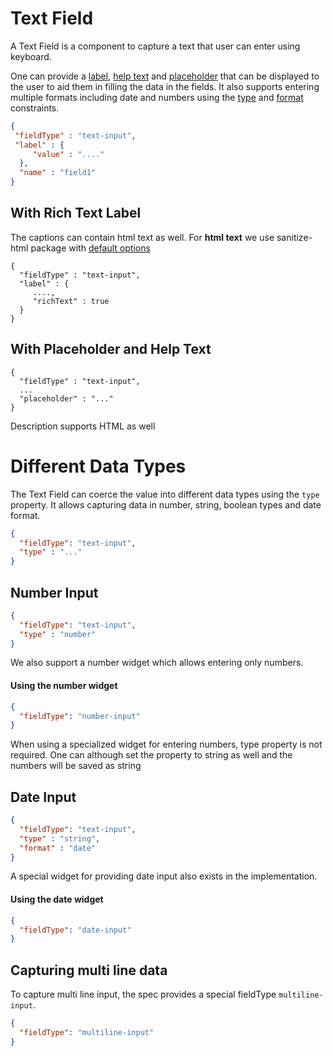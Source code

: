 
# Text Field

A Text Field is a component to capture a text that user can enter using keyboard.

One can provide a
[label](https://git.corp.adobe.com/pages/livecycle/af2-docs/spec/latest/index.html#field-properties-label),
[help text](https://git.corp.adobe.com/pages/livecycle/af2-docs/spec/latest/index.html#field-properties-description)
and
[placeholder](https://git.corp.adobe.com/pages/livecycle/af2-docs/spec/latest/index.html#field-properties-placeholder)
that can be displayed to the user to aid them in filling the data in the fields.
It also supports entering multiple formats including date and numbers using the
[type](https://git.corp.adobe.com/pages/livecycle/af2-docs/spec/latest/index.html#field-constraints-type)
and
[format](https://git.corp.adobe.com/pages/livecycle/af2-docs/spec/latest/index.html#field-constraints-format)
constraints.

```json
{
 "fieldType" : "text-input",
 "label" : {
     "value" : "...."
  },
  "name" : "field1"
}
```

<Story id="adaptive-form-components-text-input-field--def" />


## With Rich Text Label

The captions can contain html text as well. For <strong>html text</strong> we use sanitize-html
package with <a href="https://www.npmjs.com/package/sanitize-html#default-options"> default options</a>

```
{
  "fieldType" : "text-input",
  "label" : {
     ....,
     "richText" : true
  }
}
```

<Story id="adaptive-form-components-text-input-field--with-rich-text-label" />

## With Placeholder and Help Text

```
{
  "fieldType" : "text-input",
  ...
  "placeholder" : "..."
}
```

<Story id="adaptive-form-components-text-input-field--with-placeholder" />

<Story id="adaptive-form-components-text-input-field--with-help-text" />

Description supports HTML as well

<Story id="adaptive-form-components-text-input-field--with-rich-help-text" />


# Different Data Types

The Text Field can coerce the value into different data types using the `type` property. It allows capturing data in
number, string, boolean types and date format.

```json
{
  "fieldType": "text-input",
  "type" : "..."
}
```

## Number Input

```json
{
  "fieldType": "text-input",
  "type" : "number"
}
```

<Story id="adaptive-form-components-text-input-field--type-number" />

We also support a number widget which allows entering only numbers.

#### Using the number widget

```json
{
  "fieldType": "number-input"
}
```

<Story id="adaptive-form-components-text-input-field--number-widget" />

When using a specialized widget for entering numbers, type property is not required. One can although set the property
to string as well and the numbers will be saved as string

## Date Input

```json
{
  "fieldType": "text-input",
  "type" : "string",
  "format" : "date"
}
```

<Story id="adaptive-form-components-text-input-field--type-date" />

A special widget for providing date input also exists in the implementation.

#### Using the date widget

```json
{
  "fieldType": "date-input"
}
```

<Story id="adaptive-form-components-text-input-field--date-widget" />

## Capturing multi line data

To capture multi line input, the spec provides a special fieldType `multiline-input`.

```json
{
  "fieldType": "multiline-input"
}
```

<Story id="adaptive-form-components-text-input-field--multi-line-widget" />
